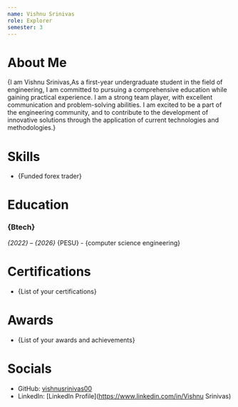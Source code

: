 ```yaml
---
name: Vishnu Srinivas
role: Explorer
semester: 3
---
```


# About Me

{I am Vishnu Srinivas,As a first-year undergraduate student in the field of engineering, I am committed to pursuing a comprehensive education while gaining practical experience. I am a strong team player, with excellent communication and problem-solving abilities. I am excited to be a part of the engineering community, and to contribute to the development of innovative solutions through the application of current technologies and methodologies.}


# Skills

- {Funded forex trader}

# Education

### {Btech}
_{2022} – {2026}_
{PESU} - {computer science engineering}

# Certifications

- {List of your certifications}

# Awards

- {List of your awards and achievements}

# Socials
- GitHub: [vishnusrinivas00](https://github.com/vishnusrinivas00)
- LinkedIn: [LinkedIn Profile](https://www.linkedin.com/in/Vishnu Srinivas)